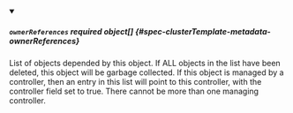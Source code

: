 


<details className="config-field" data-expandable="true" open>
<summary>

##### `ownerReferences` <span className="config-field-required" data-required="false">required</span> <span className="config-field-type">object[]</span> <span className="config-field-default"></span> <span className="config-field-enum"></span> {#spec-clusterTemplate-metadata-ownerReferences}

List of objects depended by this object. If ALL objects in the list have
been deleted, this object will be garbage collected. If this object is managed by a controller,
then an entry in this list will point to this controller, with the controller field set to true.
There cannot be more than one managing controller.

</summary>

<PartialOwnerReferencesreference />


</details>
